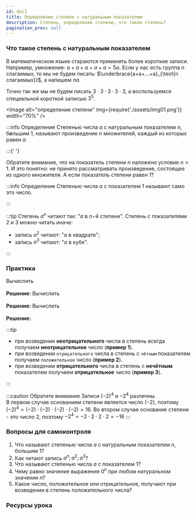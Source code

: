 ```yaml
---
id: doc1
title: Определение степени с натуральным показателем
description: Степень, определение степени, что такое степень?
pagination_prev: null
---
```



### Что такое степень с натуральным показателем

В математическом языке стараются применять более короткие записи.
Например, умножение: $a+a+a+a+a=5a$. Если у нас есть группа $n$ слагаемых, то мы не будем писать: $\underbrace{a+a+...+a}_{\text{n слагаемых}}$, а напишем $na$.

Точно так же мы не будем писать $3\cdot 3 \cdot 3 \cdot 3 \cdot 3$, а воспользуемся специальной короткой записью $3^5$.

<Image
  alt="определение степени"
  img={require('./assets/img01.png')}
  width="70%"
/>

:::info Определение
Степенью числа $a$ с натуральным показателем $n$, б<b><i>о</i></b>льшим $1$, называют произведение $n$ множителей, каждый из которых равен $a$.

<TeX math="a^n=\underbrace{aa\cdot ... \cdot a}_{\text{n множителей}}" block />
:::{' '}

Обратите внимание, что на показатель степени $n$ наложено условие $n>1$. И это
понятно: не принято рассматривать произведение, состоящее из одного множителя. А
если показатель степени равен $1$?

:::info Определение
Степенью числа $a$ с показателем $1$ называют само это число.

<TeX math="a^1=a." block />
:::

:::tip
Степень $a^n$ читают так: "$a$ в $n-$й степени".
Степень с показателями $2$ и $3$ можно читать иначе:

- запись $a^2$ читают: "$a$ в квадрате";
- запись $a^3$ читают: "$a$ в кубе".

:::

### Практика

<Tabs>
  <TabItem value="Пример 1" label="Пример №1" default>
  Вычислить  <TeX math="\left(\dfrac{2}{3}\right)^3"  />
<br/>
<br />
<b>
  Решение:
</b> <TeX math="\left(\dfrac{2}{3}\right)^3=\dfrac23 \cdot \dfrac23 \cdot \dfrac23 = \dfrac{2\cdot 2 \cdot 2 }{3 \cdot 3 \cdot 3}=\dfrac{8}{27}" />

  </TabItem>
  <TabItem value="Пример №2" label="Пример №2">
   Вычислить  <TeX math="(-3)^4"  />
<br/>
<br/>
<b>
  Решение:
</b> <TeX math="(-3)\cdot (-3) \cdot (-3) \cdot (-3)=81" />

  </TabItem>
  
  <TabItem value="Пример №3" label="Пример №3">
   Вычислить <TeX math="(-3)^5"  />
<br/>
<br/>
<b>Решение:</b> <TeX math="(-3)\cdot (-3) \cdot (-3) \cdot (-3) \cdot (-3)=-243."  />

  </TabItem>

</Tabs>

:::tip

- при возведении **неотрицательного** числа в степень всегда получаем **неотрицательное** число (**пример 1**).
- при возведении `отрицательного` числа в степень с `чётным` показателем получаем `положительное` число (**пример 2**).
- при возведении **отрицательного** числа в степень с **нечётным** показателем получаем **отрицательное** число (**пример 3**).

:::

:::caution Обратите внимание
Записи $(-2)^4$ и $-2^4$ различны. <br/>
В первом случае основанием степени является число $(-2)$, поэтому $(-2)^4=(-2)\cdot (-2) \cdot (-2)\cdot (-2)=16$.
Во втором случае основание степени - это число $2$, поэтому $-2^4=-2\cdot 2 \cdot 2 \cdot 2 =-16$
:::

### Вопросы для самоконтроля

1.  Что называют степенью числа $a$ с натуральным показателем $n$, большим $1$?
2.  Как читают запись $a^n; a^2; a^3$?
3.  Что называют степенью числа $a$ с показателем $1$?
4.  Чему равно значение выражения $0^n$ при любом натуральном значении $n$?
5.  Какое число, положительное или отрицательное, получают при возведении в степень положительного числа?

### Ресурсы урока
